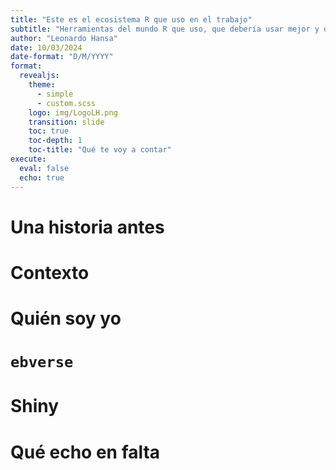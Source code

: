 ```yaml
---
title: "Este es el ecosistema R que uso en el trabajo"
subtitle: "Herramientas del mundo R que uso, que debería usar mejor y que no uso pero me gustaría"
author: "Leonardo Hansa"
date: 10/03/2024
date-format: "D/M/YYYY"
format: 
  revealjs: 
    theme: 
      - simple
      - custom.scss
    logo: img/LogoLH.png
    transition: slide
    toc: true
    toc-depth: 1
    toc-title: "Qué te voy a contar"
execute: 
  eval: false
  echo: true
---
```


# Una historia antes {.unnumbered .unlisted}

# Contexto

# Quién soy yo

# `ebverse`

# Shiny

# Qué echo en falta
